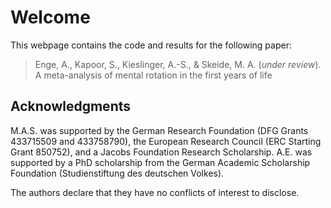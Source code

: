 # Welcome {.unnumbered}

This webpage contains the code and results for the following paper:

> Enge, A., Kapoor, S., Kieslinger, A.-S., & Skeide, M. A. (*under review*). A meta-analysis of mental rotation in the first years of life

## Acknowledgments

M.A.S. was supported by the German Research Foundation (DFG Grants 433715509 and 433758790), the European Research Council (ERC Starting Grant 850752), and a Jacobs Foundation Research Scholarship.
A.E. was supported by a PhD scholarship from the German Academic Scholarship Foundation (Studienstiftung des deutschen Volkes).

The authors declare that they have no conflicts of interest to disclose.
